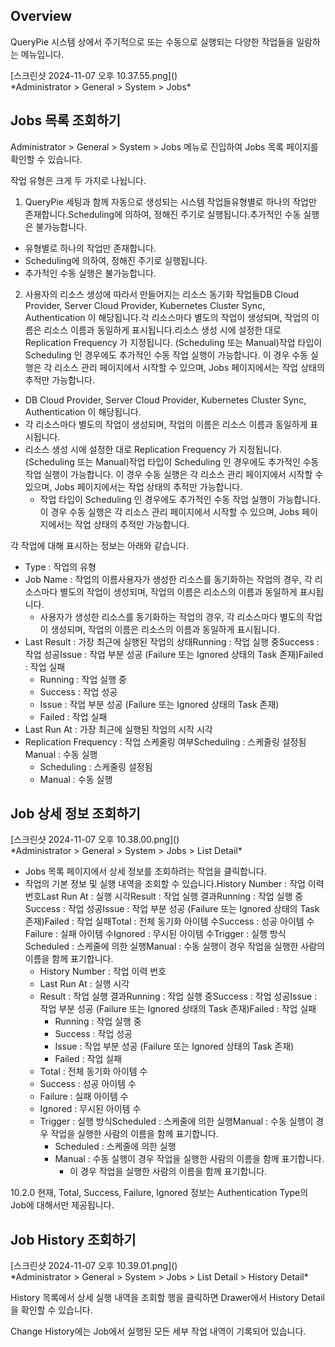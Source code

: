 
## Overview
QueryPie 시스템 상에서 주기적으로 또는 수동으로 실행되는 다양한 작업들을 일람하는 메뉴입니다.

<p align="center">
<div>[스크린샷 2024-11-07 오후 10.37.55.png]()</div>
*Administrator &gt; General &gt; System &gt; Jobs*
</p>

## Jobs 목록 조회하기
Administrator &gt; General &gt; System &gt; Jobs 메뉴로 진입하여 Jobs 목록 페이지를 확인할 수 있습니다.

작업 유형은 크게 두 가지로 나뉩니다.

1. QueryPie 세팅과 함께 자동으로 생성되는 시스템 작업들유형별로 하나의 작업만 존재합니다.Scheduling에 의하여, 정해진 주기로 실행됩니다.추가적인 수동 실행은 불가능합니다.
  * 유형별로 하나의 작업만 존재합니다.
  * Scheduling에 의하여, 정해진 주기로 실행됩니다.
  * 추가적인 수동 실행은 불가능합니다.
2. 사용자의 리소스 생성에 따라서 만들어지는 리소스 동기화 작업들DB Cloud Provider, Server Cloud Provider, Kubernetes Cluster Sync, Authentication 이 해당됩니다.각 리소스마다 별도의 작업이 생성되며, 작업의 이름은 리소스 이름과 동일하게 표시됩니다.리소스 생성 시에 설정한 대로 Replication Frequency 가 지정됩니다. (Scheduling 또는 Manual)작업 타입이 Scheduling 인 경우에도 추가적인 수동 작업 실행이 가능합니다. 이 경우 수동 실행은 각 리소스 관리 페이지에서 시작할 수 있으며, Jobs 페이지에서는 작업 상태의 추적만 가능합니다.
  * DB Cloud Provider, Server Cloud Provider, Kubernetes Cluster Sync, Authentication 이 해당됩니다.
  * 각 리소스마다 별도의 작업이 생성되며, 작업의 이름은 리소스 이름과 동일하게 표시됩니다.
  * 리소스 생성 시에 설정한 대로 Replication Frequency 가 지정됩니다. (Scheduling 또는 Manual)작업 타입이 Scheduling 인 경우에도 추가적인 수동 작업 실행이 가능합니다. 이 경우 수동 실행은 각 리소스 관리 페이지에서 시작할 수 있으며, Jobs 페이지에서는 작업 상태의 추적만 가능합니다.
    * 작업 타입이 Scheduling 인 경우에도 추가적인 수동 작업 실행이 가능합니다. 이 경우 수동 실행은 각 리소스 관리 페이지에서 시작할 수 있으며, Jobs 페이지에서는 작업 상태의 추적만 가능합니다.

각 작업에 대해 표시하는 정보는 아래와 같습니다.

* Type : 작업의 유형
* Job Name : 작업의 이름사용자가 생성한 리소스를 동기화하는 작업의 경우, 각 리소스마다 별도의 작업이 생성되며, 작업의 이름은 리소스의 이름과 동일하게 표시됩니다.
  * 사용자가 생성한 리소스를 동기화하는 작업의 경우, 각 리소스마다 별도의 작업이 생성되며, 작업의 이름은 리소스의 이름과 동일하게 표시됩니다.
* Last Result : 가장 최근에 실행된 작업의 상태Running : 작업 실행 중Success : 작업 성공Issue : 작업 부분 성공 (Failure 또는 Ignored 상태의 Task 존재)Failed : 작업 실패
  * Running : 작업 실행 중
  * Success : 작업 성공
  * Issue : 작업 부분 성공 (Failure 또는 Ignored 상태의 Task 존재)
  * Failed : 작업 실패
* Last Run At : 가장 최근에 실행된 작업의 시작 시각
* Replication Frequency : 작업 스케줄링 여부Scheduling : 스케줄링 설정됨Manual : 수동 실행
  * Scheduling : 스케줄링 설정됨
  * Manual : 수동 실행

## Job 상세 정보 조회하기
<p align="center">
<div>[스크린샷 2024-11-07 오후 10.38.00.png]()</div>
*Administrator &gt; General &gt; System &gt; Jobs &gt; List Detail*
</p>

* Jobs 목록 페이지에서 상세 정보를 조회하려는 작업을 클릭합니다.
* 작업의 기본 정보 및 실행 내역을 조회할 수 있습니다.History Number : 작업 이력 번호Last Run At : 실행 시각Result : 작업 실행 결과Running : 작업 실행 중Success : 작업 성공Issue : 작업 부분 성공 (Failure 또는 Ignored 상태의 Task 존재)Failed : 작업 실패Total : 전체 동기화 아이템 수Success : 성공 아이템 수Failure : 실패 아이템 수Ignored : 무시된 아이템 수Trigger : 실행 방식Scheduled : 스케줄에 의한 실행Manual : 수동 실행이 경우 작업을 실행한 사람의 이름을 함께 표기합니다.
  * History Number : 작업 이력 번호
  * Last Run At : 실행 시각
  * Result : 작업 실행 결과Running : 작업 실행 중Success : 작업 성공Issue : 작업 부분 성공 (Failure 또는 Ignored 상태의 Task 존재)Failed : 작업 실패
    * Running : 작업 실행 중
    * Success : 작업 성공
    * Issue : 작업 부분 성공 (Failure 또는 Ignored 상태의 Task 존재)
    * Failed : 작업 실패
  * Total : 전체 동기화 아이템 수
  * Success : 성공 아이템 수
  * Failure : 실패 아이템 수
  * Ignored : 무시된 아이템 수
  * Trigger : 실행 방식Scheduled : 스케줄에 의한 실행Manual : 수동 실행이 경우 작업을 실행한 사람의 이름을 함께 표기합니다.
    * Scheduled : 스케줄에 의한 실행
    * Manual : 수동 실행이 경우 작업을 실행한 사람의 이름을 함께 표기합니다.
      * 이 경우 작업을 실행한 사람의 이름을 함께 표기합니다.

<Callout type="info">
10.2.0 현재, Total, Success, Failure, Ignored 정보는 Authentication Type의 Job에 대해서만 제공됩니다. 
</Callout>

## Job History 조회하기
<p align="center">
<div>[스크린샷 2024-11-07 오후 10.39.01.png]()</div>
*Administrator &gt; General &gt; System &gt; Jobs &gt; List Detail &gt; History Detail*
</p>

History 목록에서 상세 실행 내역을 조회할 행을 클릭하면 Drawer에서 History Detail을 확인할 수 있습니다.

Change History에는 Job에서 실행된 모든 세부 작업 내역이 기록되어 있습니다.
